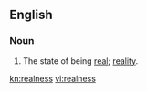 ==English==
===Noun===
{{en-noun|-}}
# The state of being [[real]]; [[reality]].

[[kn:realness]]
[[vi:realness]]